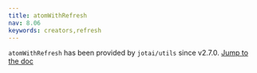 ```yaml
---
title: atomWithRefresh
nav: 8.06
keywords: creators,refresh
---
```


`atomWithRefresh` has been provided by `jotai/utils` since v2.7.0.
[Jump to the doc](../utilities/resettable.mdx#atomWithRefresh)
